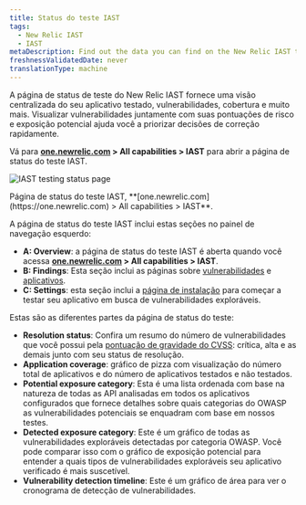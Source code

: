 ```yaml
---
title: Status do teste IAST
tags:
  - New Relic IAST
  - IAST
metaDescription: Find out the data you can find on the New Relic IAST testing status page.
freshnessValidatedDate: never
translationType: machine
---
```



A página de status de teste do New Relic IAST fornece uma visão centralizada do seu aplicativo testado, vulnerabilidades, cobertura e muito mais. Visualizar vulnerabilidades juntamente com suas pontuações de risco e exposição potencial ajuda você a priorizar decisões de correção rapidamente.

Vá para <DoNotTranslate>**[one.newrelic.com](https://one.newrelic.com) > All capabilities > IAST**</DoNotTranslate> para abrir a página de status do teste IAST.

<img
  title="IAST testing status page"
  alt="IAST testing status page"
  src={iastSummary}
/>

<figcaption>
  Página de status do teste IAST, <DoNotTranslate>**[one.newrelic.com](https://one.newrelic.com) > All capabilities > IAST**</DoNotTranslate>.
</figcaption>

A página de status do teste IAST inclui estas seções no painel de navegação esquerdo:

* <DoNotTranslate>**A: Overview**</DoNotTranslate>: a página de status do teste IAST é aberta quando você acessa <DoNotTranslate>**[one.newrelic.com](https://one.newrelic.com) > All capabilities > IAST**</DoNotTranslate>.
* <DoNotTranslate>**B: Findings**</DoNotTranslate>: Esta seção inclui as páginas sobre [vulnerabilidades](/docs/iast/exploitable-vulns/) e [aplicativos](/docs/iast/applications/).
* <DoNotTranslate>**C: Settings**</DoNotTranslate>: esta seção inclui a [página de instalação](/docs/iast/install/) para começar a testar seu aplicativo em busca de vulnerabilidades exploráveis.

Estas são as diferentes partes da página de status do teste:

* <DoNotTranslate>**Resolution status**</DoNotTranslate>: Confira um resumo do número de vulnerabilidades que você possui pela [pontuação de gravidade do CVSS](/docs/iast/introduction/#vuln-severity): crítica, alta e as demais junto com seu status de resolução.
* <DoNotTranslate>**Application coverage**</DoNotTranslate>: gráfico de pizza com visualização do número total de aplicativos e do número de aplicativos testados e não testados.
* <DoNotTranslate>**Potential exposure category**</DoNotTranslate>: Esta é uma lista ordenada com base na natureza de todas as API analisadas em todos os aplicativos configurados que fornece detalhes sobre quais categorias do OWASP as vulnerabilidades potenciais se enquadram com base em nossos testes.
* <DoNotTranslate>**Detected exposure category**</DoNotTranslate>: Este é um gráfico de todas as vulnerabilidades exploráveis detectadas por categoria OWASP. Você pode comparar isso com o gráfico de exposição potencial para entender a quais tipos de vulnerabilidades exploráveis seu aplicativo verificado é mais suscetível.
* <DoNotTranslate>**Vulnerability detection timeline**</DoNotTranslate>: Este é um gráfico de área para ver o cronograma de detecção de vulnerabilidades.